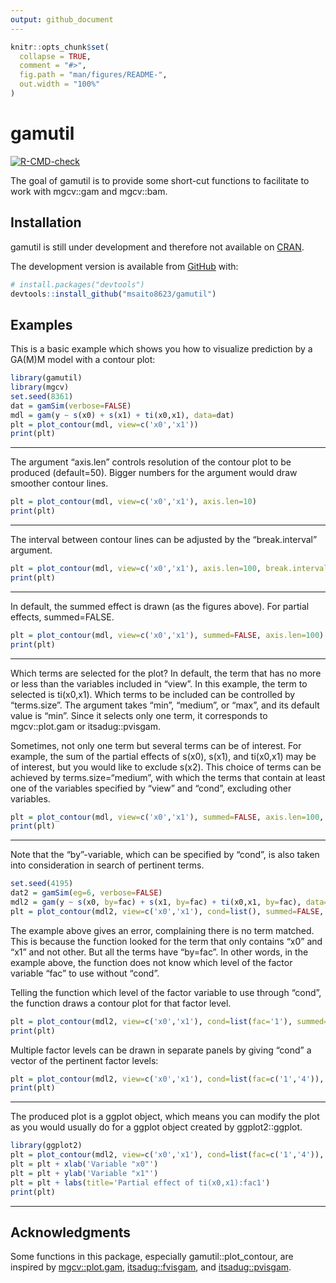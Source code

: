 ```yaml
---
output: github_document
---
```


<!-- README.md is generated from README.Rmd. Please edit that file -->

```r
knitr::opts_chunk$set(
  collapse = TRUE,
  comment = "#>",
  fig.path = "man/figures/README-",
  out.width = "100%"
)
```

# gamutil

<!-- badges: start -->
[![R-CMD-check](https://github.com/msaito8623/gamutil/workflows/R-CMD-check/badge.svg)](https://github.com/msaito8623/gamutil/actions)
<!-- badges: end -->

The goal of gamutil is to provide some short-cut functions to facilitate to work with mgcv::gam and mgcv::bam.

## Installation

gamutil is still under development and therefore not available on [CRAN](https://CRAN.R-project.org). 

The development version is available from [GitHub](https://github.com/) with:

``` r
# install.packages("devtools")
devtools::install_github("msaito8623/gamutil")
```

## Examples

This is a basic example which shows you how to visualize prediction by a GA(M)M model with a contour plot:

```r
library(gamutil)
library(mgcv)
set.seed(8361)
dat = gamSim(verbose=FALSE)
mdl = gam(y ~ s(x0) + s(x1) + ti(x0,x1), data=dat)
plt = plot_contour(mdl, view=c('x0','x1'))
print(plt)
```

---

The argument "axis.len" controls resolution of the contour plot to be produced (default=50). Bigger numbers for the argument would draw smoother contour lines.

```r
plt = plot_contour(mdl, view=c('x0','x1'), axis.len=10)
print(plt)
```

---

The interval between contour lines can be adjusted by the "break.interval" argument.

```r
plt = plot_contour(mdl, view=c('x0','x1'), axis.len=100, break.interval=1.5)
print(plt)
```

---

In default, the summed effect is drawn (as the figures above). For partial effects, summed=FALSE.

```r
plt = plot_contour(mdl, view=c('x0','x1'), summed=FALSE, axis.len=100)
print(plt)
```

---

Which terms are selected for the plot? In default, the term that has no more or less than the variables included in "view". In this example, the term to selected is ti(x0,x1). Which terms to be included can be controlled by "terms.size". The argument takes "min", "medium", or "max", and its default value is "min". Since it selects only one term, it corresponds to mgcv::plot.gam or itsadug::pvisgam.

Sometimes, not only one term but several terms can be of interest. For example, the sum of the partial effects of s(x0), s(x1), and ti(x0,x1) may be of interest, but you would like to exclude s(x2). This choice of terms can be achieved by terms.size="medium", with which the terms that contain at least one of the variables specified by "view" and "cond", excluding other variables.

```r
plt = plot_contour(mdl, view=c('x0','x1'), summed=FALSE, axis.len=100, terms.size="medium", verbose=TRUE)
print(plt)
```

---

Note that the "by"-variable, which can be specified by "cond", is also taken into consideration in search of pertinent terms.

```r
set.seed(4195)
dat2 = gamSim(eg=6, verbose=FALSE)
mdl2 = gam(y ~ s(x0, by=fac) + s(x1, by=fac) + ti(x0,x1, by=fac), data=dat2)
plt = plot_contour(mdl2, view=c('x0','x1'), cond=list(), summed=FALSE, axis.len=100, terms.size="min", verbose=TRUE)
```

The example above gives an error, complaining there is no term matched. This is because the function looked for the term that only contains "x0" and "x1" and not other. But all the terms have "by=fac". In other words, in the example above, the function does not know which level of the factor variable "fac" to use without "cond".

Telling the function which level of the factor variable to use through "cond", the function draws a contour plot for that factor level.

```r
plt = plot_contour(mdl2, view=c('x0','x1'), cond=list(fac='1'), summed=FALSE, axis.len=100, terms.size="min", verbose=TRUE)
print(plt)
```

Multiple factor levels can be drawn in separate panels by giving "cond" a vector of the pertinent factor levels:

```r
plt = plot_contour(mdl2, view=c('x0','x1'), cond=list(fac=c('1','4')), summed=FALSE, axis.len=100, terms.size="min", verbose=TRUE)
print(plt)
```

---

The produced plot is a ggplot object, which means you can modify the plot as you would usually do for a ggplot object created by ggplot2::ggplot.

```r
library(ggplot2)
plt = plot_contour(mdl2, view=c('x0','x1'), cond=list(fac=c('1','4')), summed=FALSE, axis.len=100, terms.size="min", verbose=TRUE)
plt = plt + xlab('Variable "x0"')
plt = plt + ylab('Variable "x1"')
plt = plt + labs(title='Partial effect of ti(x0,x1):fac1')
print(plt)
```

---

## Acknowledgments

Some functions in this package, especially gamutil::plot_contour, are inspired by [mgcv::plot.gam](https://CRAN.R-project.org/package=mgcv), [itsadug::fvisgam](https://CRAN.R-project.org/package=itsadug), and [itsadug::pvisgam](https://CRAN.R-project.org/package=itsadug).

